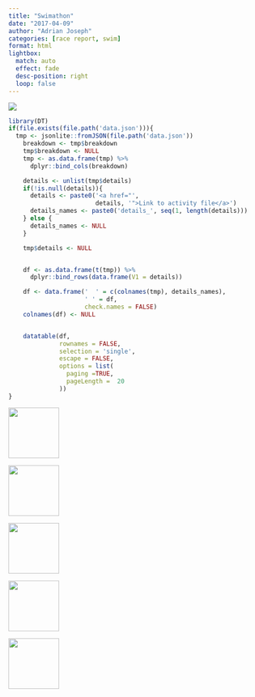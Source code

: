 ```yaml
---
title: "Swimathon"
date: "2017-04-09"
author: "Adrian Joseph"
categories: [race report, swim]
format: html
lightbox:
  match: auto
  effect: fade
  desc-position: right
  loop: false
---
```


![](https://storage.googleapis.com/blogs_josa/sport/2017-04-09_SWIMATHON/img/00.png)
```r
library(DT)
if(file.exists(file.path('data.json'))){
  tmp <- jsonlite::fromJSON(file.path('data.json'))
    breakdown <- tmp$breakdown
    tmp$breakdown <- NULL
    tmp <- as.data.frame(tmp) %>%
      dplyr::bind_cols(breakdown)

    details <- unlist(tmp$details)
    if(!is.null(details)){
      details <- paste0('<a href="',
                        details, '">Link to activity file</a>')
      details_names <- paste0('details_', seq(1, length(details)))
    } else {
      details_names <- NULL
    }

    tmp$details <- NULL


    df <- as.data.frame(t(tmp)) %>%
      dplyr::bind_rows(data.frame(V1 = details))

    df <- data.frame('  ' = c(colnames(tmp), details_names),
                     ' ' = df,
                     check.names = FALSE)
    colnames(df) <- NULL


    datatable(df,
              rownames = FALSE,
              selection = 'single',
              escape = FALSE,
              options = list(
                paging =TRUE,
                pageLength =  20
              ))
}
```





::: {layout-ncol=4}
![](https://storage.googleapis.com/blogs_josa/sport/2017-04-09_SWIMATHON/img/00.png){ width="100" group="hi" }

![](https://storage.googleapis.com/blogs_josa/sport/2017-04-09_SWIMATHON/img/01.png){ width="100" group="hi" }

![](https://storage.googleapis.com/blogs_josa/sport/2017-04-09_SWIMATHON/img/02.png){ width="100" group="hi" }

![](https://storage.googleapis.com/blogs_josa/sport/2017-04-09_SWIMATHON/img/03.jpg){ width="100" group="hi" }

![](https://storage.googleapis.com/blogs_josa/sport/2017-04-09_SWIMATHON/img/04.jpg){ width="100" group="hi" }


:::
